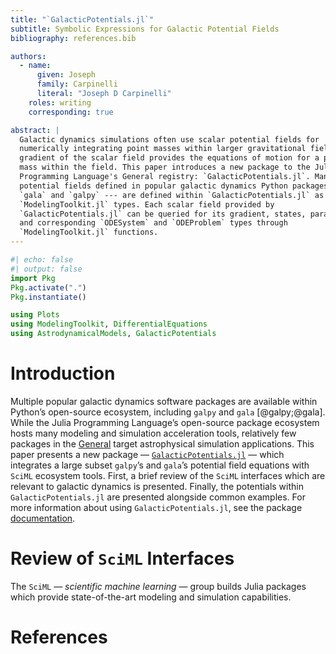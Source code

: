 ```yaml
---
title: "`GalacticPotentials.jl`"
subtitle: Symbolic Expressions for Galactic Potential Fields
bibliography: references.bib

authors:
  - name: 
      given: Joseph
      family: Carpinelli
      literal: "Joseph D Carpinelli"
    roles: writing
    corresponding: true

abstract: |
  Galactic dynamics simulations often use scalar potential fields for 
  numerically integrating point masses within larger gravitational fields. The 
  gradient of the scalar field provides the equations of motion for a point 
  mass within the field. This paper introduces a new package to the Julia 
  Programming Language's General registry: `GalacticPotentials.jl`. Many scalar
  potential fields defined in popular galactic dynamics Python packages --- 
  `gala` and `galpy` --- are defined within `GalacticPotentials.jl` as 
  `ModelingToolkit.jl` types. Each scalar field provided by 
  `GalacticPotentials.jl` can be queried for its gradient, states, parameters,
  and corresponding `ODESystem` and `ODEProblem` types through 
  `ModelingToolkit.jl` functions.
---
```


```julia
#| echo: false
#| output: false
import Pkg
Pkg.activate(".")
Pkg.instantiate()

using Plots
using ModelingToolkit, DifferentialEquations
using AstrodynamicalModels, GalacticPotentials
```

# Introduction {#sec-introduction}

Multiple popular galactic dynamics software packages are available within 
Python's open-source ecosystem, including `galpy` and `gala` [@galpy;@gala]. 
While the Julia Programming Language's open-source package ecosystem hosts many
modeling and simulation acceleration tools, relatively few packages in the 
[General](https://github.com/JuliaRegistries/General) target astrophysical 
simulation applications. This paper presents a new package --- 
[`GalacticPotentials.jl`](https://github.com/cadojo/GalacticPotentials.jl) ---
which integrates a large subset `galpy`'s and `gala`'s potential field equations 
with `SciML` ecosystem tools. First, a brief review of the `SciML` interfaces 
which are relevant to galactic dynamics is presented. Finally, the potentials
within `GalacticPotentials.jl` are presented alongside common examples. For 
more information about using `GalacticPotentials.jl`, see the package 
[documentation](https://docs.loopy.codes/GalacticPotentials.jl).

# Review of `SciML` Interfaces {#sec-review}

The `SciML` --- _scientific machine learning_ --- group builds Julia packages
which provide state-of-the-art modeling and simulation capabilities. 

# References {#sec-references}

:::{#refs}
:::
